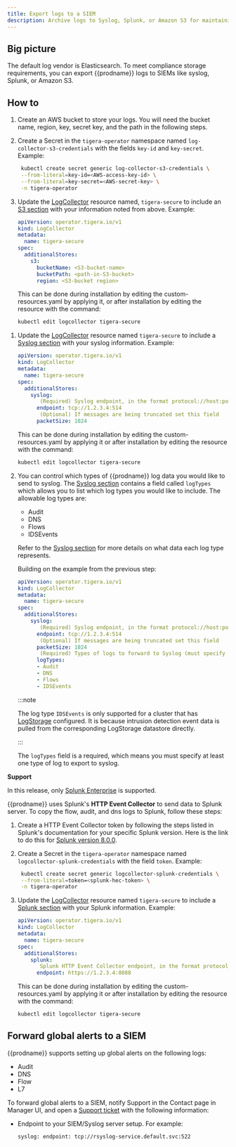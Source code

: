 ```yaml
---
title: Export logs to a SIEM
description: Archive logs to Syslog, Splunk, or Amazon S3 for maintaining compliance data.
---
```




## Big picture

The default log vendor is Elasticsearch. To meet compliance storage requirements, you can export {{prodname}} logs to SIEMs like syslog, Splunk, or Amazon S3.

## How to

<Tabs>
<TabItem label="Amazon S3" value="Amazon S3-0">

1. Create an AWS bucket to store your logs.
   You will need the bucket name, region, key, secret key, and the path in the following steps.

2. Create a Secret in the `tigera-operator` namespace named `log-collector-s3-credentials` with the fields `key-id` and `key-secret`.
   Example:

   ```bash
    kubectl create secret generic log-collector-s3-credentials \
    --from-literal=key-id=<AWS-access-key-id> \
    --from-literal=key-secret=<AWS-secret-key> \
    -n tigera-operator
   ```

3. Update the [LogCollector](/reference/installation/api#operator.tigera.io/v1.LogCollector)
   resource named, `tigera-secure` to include an [S3 section](/reference/installation/api#operator.tigera.io/v1.S3StoreSpec)
   with your information noted from above.
   Example:

   ```yaml
   apiVersion: operator.tigera.io/v1
   kind: LogCollector
   metadata:
     name: tigera-secure
   spec:
     additionalStores:
       s3:
         bucketName: <S3-bucket-name>
         bucketPath: <path-in-S3-bucket>
         region: <S3-bucket region>
   ```
   This can be done during installation by editing the custom-resources.yaml
   by applying it, or after installation by editing the resource with the command:

   ```bash
   kubectl edit logcollector tigera-secure
   ```


</TabItem>
<TabItem label="Syslog" value="Syslog-1">

1. Update the [LogCollector](/reference/installation/api#operator.tigera.io/v1.LogCollector)
   resource named `tigera-secure` to include a [Syslog section](/reference/installation/api#operator.tigera.io/v1.SyslogStoreSpec)
   with your syslog information.
   Example:
   ```yaml
   apiVersion: operator.tigera.io/v1
   kind: LogCollector
   metadata:
     name: tigera-secure
   spec:
     additionalStores:
       syslog:
          (Required) Syslog endpoint, in the format protocol://host:port
         endpoint: tcp://1.2.3.4:514
          (Optional) If messages are being truncated set this field
         packetSize: 1024
   ```
   This can be done during installation by editing the custom-resources.yaml by applying it or after installation by editing the resource with the command:
   ```bash
   kubectl edit logcollector tigera-secure
   ```
2. You can control which types of {{prodname}} log data you would like to send to syslog. 
   The [Syslog section](/reference/installation/api#operator.tigera.io/v1.SyslogStoreSpec) 
   contains a field called `logTypes` which allows you to list which log types you would like to include. 
   The allowable log types are:
    - Audit
    - DNS
    - Flows
    - IDSEvents

   Refer to the [Syslog section](/reference/installation/api#operator.tigera.io/v1.SyslogStoreSpec) for more details on what data each log type represents.

   Building on the example from the previous step:
   ```yaml
   apiVersion: operator.tigera.io/v1
   kind: LogCollector
   metadata:
     name: tigera-secure
   spec:
     additionalStores:
       syslog:
          (Required) Syslog endpoint, in the format protocol://host:port
         endpoint: tcp://1.2.3.4:514
          (Optional) If messages are being truncated set this field
         packetSize: 1024
          (Required) Types of logs to forward to Syslog (must specify at least one option)
         logTypes:
         - Audit
         - DNS
         - Flows
         - IDSEvents
   ```

   :::note

   The log type `IDSEvents` is only supported for a cluster that has [LogStorage](/reference/installation/api#operator.tigera.io/v1.LogStorage) configured. It is because intrusion detection event data is pulled from the corresponding LogStorage datastore directly.
   
   :::

   The `logTypes` field is a required, which means you must specify at least one type of log to export to syslog.

</TabItem>
<TabItem label="Splunk" value="Splunk-2">

**Support**

In this release, only [Splunk Enterprise](https://www.splunk.com/en_us/download/splunk-enterprise.html?utm_campaign=google_amer_en_search_brand&utm_source=google&utm_medium=cpc&utm_content=Splunk_Enterprise_Demo&utm_term=splunk%20enterprise&_bk=splunk%20enterprise&_bt=439715964910&_bm=e&_bn=g&_bg=43997960527&device=c&gclid=Cj0KCQjw9_mDBhCGARIsAN3PaFMDEaiLqaUcE1vGv7bnUe5qclx81iydekBjibZ0ueN5w08Y45rXHE0aAmu8EALw_wcB) is supported.

{{prodname}} uses Splunk's **HTTP Event Collector** to send data to Splunk server. To copy the flow, audit, and dns logs to Splunk, follow these steps:

1. Create a HTTP Event Collector token by following the steps listed in Splunk's documentation for your specific Splunk version. Here is the link to do this for [Splunk version 8.0.0](https://docs.splunk.com/Documentation/Splunk/8.0.0/Data/UsetheHTTPEventCollector).

2. Create a Secret in the `tigera-operator` namespace named `logcollector-splunk-credentials` with the field `token`.
   Example:

   ```bash
    kubectl create secret generic logcollector-splunk-credentials \
    --from-literal=token=<splunk-hec-token> \
    -n tigera-operator
   ```

3. Update the
   [LogCollector](/reference/installation/api#operator.tigera.io/v1.LogCollector)
   resource named `tigera-secure` to include
   a [Splunk section](/reference/installation/api#operator.tigera.io/v1.SplunkStoreSpec)
   with your Splunk information.
   Example:

   ```yaml
   apiVersion: operator.tigera.io/v1
   kind: LogCollector
   metadata:
     name: tigera-secure
   spec:
     additionalStores:
       splunk:
          Splunk HTTP Event Collector endpoint, in the format protocol://host:port
         endpoint: https://1.2.3.4:8088
   ```
   This can be done during installation by editing the custom-resources.yaml
   by applying it or after installation by editing the resource with the command:
   ```bash
   kubectl edit logcollector tigera-secure
   ```

</TabItem>

</Tabs>

## Forward global alerts to a SIEM

{{prodname}} supports setting up global alerts on the following logs:

- Audit
- DNS 
- Flow
- L7

To forward global alerts to a SIEM, notify Support in the Contact page in Manager UI, and open a [Support ticket](https://support.tigera.io/s/login/?ec=302&startURL=%2Fs%2F) with the following information:

- Endpoint to your SIEM/Syslog server setup. For example:

   `syslog: endpoint: tcp://rsyslog-service.default.svc:522`
